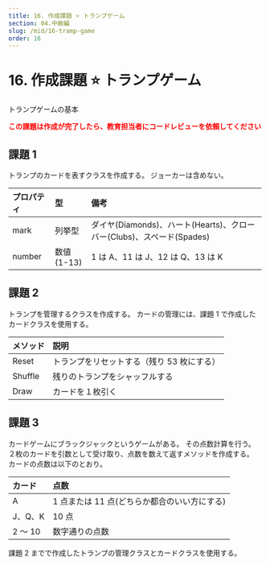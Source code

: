 ```yaml
---
title: 16. 作成課題 ⭐ トランプゲーム
section: 04.中級編
slug: /mid/16-tramp-game
order: 16
---
```


# 16. 作成課題 ⭐ トランプゲーム

<p class="game-content">トランプゲームの基本</p>

<strong style="color: #ff0000;">
  この課題は作成が完了したら、教育担当者にコードレビューを依頼してください
</strong>

## 課題 1

トランプのカードを表すクラスを作成する。
ジョーカーは含めない。

| プロパティ | 型         | 備考                                                                  |
| :--------- | :--------- | :-------------------------------------------------------------------- |
| mark       | 列挙型     | ダイヤ(Diamonds)、ハート(Hearts)、クローバー(Clubs)、スペード(Spades) |
| number     | 数値(1-13) | 1 は A、11 は J、12 は Q、13 は K                                     |

## 課題 2

トランプを管理するクラスを作成する。
カードの管理には、課題 1 で作成したカードクラスを使用する。

| メソッド | 説明                                       |
| :------- | :----------------------------------------- |
| Reset    | トランプをリセットする（残り 53 枚にする） |
| Shuffle  | 残りのトランプをシャッフルする             |
| Draw     | カードを１枚引く                           |

## 課題 3

カードゲームにブラックジャックというゲームがある。
その点数計算を行う。
２枚のカードを引数として受け取り、点数を数えて返すメソッドを作成する。
カードの点数は以下のとおり。

| カード  | 点数                                         |
| :------ | :------------------------------------------- |
| A       | 1 点または 11 点(どちらか都合のいい方にする) |
| J、Q、K | 10 点                                        |
| 2 ～ 10 | 数字通りの点数                               |

課題 2 までで作成したトランプの管理クラスとカードクラスを使用する。
